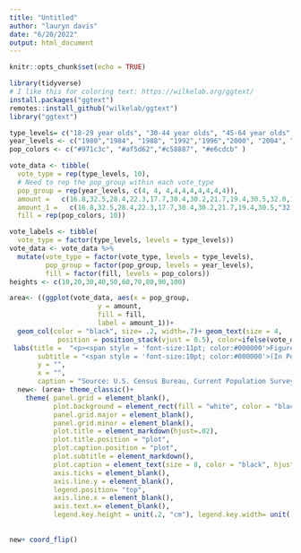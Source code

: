```yaml
---
title: "Untitled"
author: "lauryn davis"
date: "6/20/2022"
output: html_document
---
```


```r
knitr::opts_chunk$set(echo = TRUE)
```


```r
library(tidyverse)
# I like this for coloring text: https://wilkelab.org/ggtext/
install.packages("ggtext")
remotes::install_github("wilkelab/ggtext")
library("ggtext")


```

```r
type_levels= c("18-29 year olds", "30-44 year olds", "45-64 year olds", "65 years and older")
year_levels <- c("1980","1984", "1988", "1992","1996","2000", "2004", "2008", "2012","2016")
pop_colors <- c("#971c3c", "#af5d62","#c58887", "#e6cdcb" )

vote_data <- tibble(
  vote_type = rep(type_levels, 10),
  # Need to rep the pop_group within each vote_type
  pop_group = rep(year_levels, c(4, 4, 4,4,4,4,4,4,4,4)),
  amount =   c(16.8,32.5,28.4,22.3,17.7,30.4,30.2,21.7,19.4,30.5,32.0,18.1,19.0,30.2,33.1,17.7,20.3,33.0,31.8,14.9,20.0,35.5,27.3,14.3,19.0,37.6,27.3,16.0,19.5,38.7,24.8,17.1,22.3,39.1,23.1,15.4,24.2,37.6,22.5,15.7),
  amount_1 =   c(16.8,32.5,28.4,22.3,17.7,30.4,30.2,21.7,19.4,30.5,"32.0",18.1,"19.0",30.2,33.1,17.7,20.3,"33.0",31.8,14.9,"20.0",35.5,27.3,14.3,"19.0",37.6,27.3,"16.0",19.5,38.7,24.8,17.1,22.3,39.1,23.1,15.4,24.2,37.6,22.5,15.7),
  fill = rep(pop_colors, 10))

vote_labels <- tibble(
  vote_type = factor(type_levels, levels = type_levels))
vote_data <- vote_data %>% 
  mutate(vote_type = factor(vote_type, levels = type_levels),
         pop_group = factor(pop_group, levels = year_levels),
         fill = factor(fill, levels = pop_colors))
heights <- c(10,20,30,40,50,60,70,80,90,100)

area<- ((ggplot(vote_data, aes(x = pop_group, 
                      y = amount, 
                      fill = fill, 
                      label = amount_1))+
  geom_col(color = "black", size= .2, width=.7)+ geom_text(size = 4, 
            position = position_stack(vjust = 0.5), color=ifelse(vote_data$vote_type=="65 years and older", 'black', 'white')) + scale_fill_manual(values = pop_colors))+
 labs(title =  "<p><span style = 'font-size:11pt; color:#000000'>Figure 2.</span></p><p><span style = 'font-size:12pt; color:#a21e3c'><b>Composition of American Voters by Age: Presidential Elections, 1980-2016</span></p>",
       subtitle = "<span style = 'font-size:10pt; color:#000000'>(In Percent).</span>",
       y = "",
       x = "",
       caption = "Source: U.S. Census Bureau, Current Population Survey, November 1980-2016.") + scale_fill_manual(labels= type_levels, values= pop_colors, name = ""))
  new<- (area+ theme_classic()+
    theme( panel.grid = element_blank(),
           plot.background = element_rect(fill = "white", color = "black"),
           panel.grid.major = element_blank(),
           panel.grid.minor = element_blank(),
           plot.title = element_markdown(hjust=.02),
           plot.title.position = "plot",
           plot.caption.position = "plot",
           plot.subtitle = element_markdown(), 
           plot.caption = element_text(size = 8, color = "black", hjust = 0),
           axis.ticks = element_blank(),
           axis.line.y = element_blank(),
           legend.position= "top",
           axis.line.x = element_blank(),
           axis.text.x= element_blank(),
           legend.key.height = unit(.2, "cm"), legend.key.width= unit(.9, "cm")))
     
      
new+ coord_flip() 
```